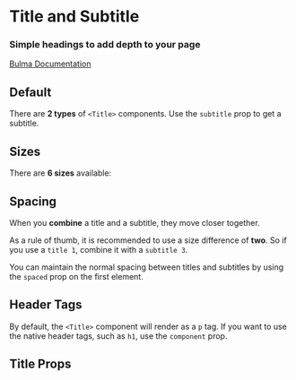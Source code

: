 

<Meta title="Elements/Title" component={Title} />

# Title and Subtitle

### Simple **headings** to add depth to your page

[Bulma Documentation](https://bulma.io/documentation/elements/title/)

## Default

There are **2 types** of `<Title>` components. Use the `subtitle` prop to get a subtitle.

<Canvas>
  <Story name="Default">
    <React.Fragment>
      <Title>Title</Title>
      <Title subtitle>Subtitle</Title>
    </React.Fragment>
  </Story>
</Canvas>

## Sizes

There are **6 sizes** available:

<Canvas>
  <Story name="Sizes">
    <React.Fragment>
      <Block>
        <Title size="1">Title 1</Title>
        <Title size="2">Title 2</Title>
        <Title>Title 3 (default)</Title>
        <Title size="4">Title 4</Title>
        <Title size="5">Title 5</Title>
        <Title size="6">Title 6</Title>
      </Block>
      <Block>
        <Title size="1" subtitle>Subtitle 1</Title>
        <Title size="2" subtitle>Subtitle 2</Title>
        <Title size="3" subtitle>Subtitle 3</Title>
        <Title size="4" subtitle>Subtitle 4</Title>
        <Title subtitle>Subtitle 5 (default)</Title>
        <Title size="6" subtitle>Subtitle 6</Title>
      </Block>
    </React.Fragment>
  </Story>
</Canvas>

## Spacing

When you **combine** a title and a subtitle, they move closer together.

As a rule of thumb, it is recommended to use a size difference of **two**. So if you use a `title 1`, combine it with a `subtitle 3`.

You can maintain the normal spacing between titles and subtitles by using the `spaced` prop on the first element.

<Canvas>
  <Story name="Spacing">
    <React.Fragment>
      <Block>
        <Title size="1">Title 1</Title>
        <Title size="3" subtitle>Subtitle 3</Title>
      </Block>
      <Block>
        <Title size="1" spaced>Title 1</Title>
        <Title size="3" subtitle>Subtitle 3</Title>
      </Block>
    </React.Fragment>
  </Story>
</Canvas>

## Header Tags

By default, the `<Title>` component will render as a `p` tag.  If you want to use the native header tags, such as `h1`, use the `component` prop.

<Canvas>
  <Story name="Header Tags">
    <React.Fragment>
      <Block>
        <Title size="1" component="h1">Title 1</Title>
        <Title size="2" component="h2">Title 2</Title>
        <Title component="h3">Title 3</Title>
        <Title size="4" component="h4">Title 4</Title>
        <Title size="5" component="h5">Title 5</Title>
        <Title size="6" component="h6">Title 6</Title>
      </Block>
      <Block>
        <Title size="1" subtitle component="h1">Subtitle 1</Title>
        <Title size="2" subtitle component="h2">Subtitle 2</Title>
        <Title size="3" subtitle component="h3">Subtitle 3</Title>
        <Title size="4" subtitle component="h4">Subtitle 4</Title>
        <Title subtitle component="h5">Subtitle 5</Title>
        <Title size="6" subtitle component="h6">Subtitle 6</Title>
      </Block>
    </React.Fragment>
  </Story>
</Canvas>

## Title Props

<ArgsTable of={Title} />
